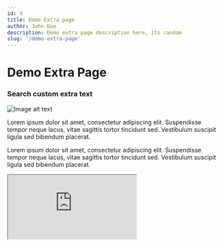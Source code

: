 ```yaml
---
id: 3
title: Demo Extra page
author: John Doe
description: Demo extra page description here, its random
slug: '/demo-extra-page'
---
```


<TwoCols>
    <Main>
        <h1 className="font-bold text-3xl mb-4">Demo Extra Page</h1>
        <h3 className="font-bold text-xl mb-3"> Search custom extra text</h3>
        <Img
            src="https://botpress.com/_next/image?url=https%3A%2F%2Fcontent.botpress.com%2Fuploads%2FThumbnail-template.png.png&w=3840&q=60"
            alt="Image alt text"
            height={428}
        />
        <p className="mb-4">
            Lorem ipsum dolor sit amet, consectetur adipiscing elit. Suspendisse tempor neque lacus,
            vitae sagittis tortor tincidunt sed. Vestibulum suscipit ligula sed bibendum placerat.
        </p>
        <p className="mb-4">
            Lorem ipsum dolor sit amet, consectetur adipiscing elit. Suspendisse tempor neque lacus,
            vitae sagittis tortor tincidunt sed. Vestibulum suscipit ligula sed bibendum placerat.
        </p>
    </Main>
    <RelatedContent>
        <Iframe src="https://www.youtube.com/embed/_lOcCH_rNIU" />
        <Iframe src="https://www.youtube.com/embed/2OqJoCnBoaE" />
    </RelatedContent>

</TwoCols>
